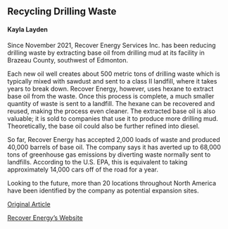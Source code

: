 ## Recycling Drilling Waste
#### Kayla Layden

<!-- <center>![](stories/sec_1.png)</center> -->
<!-- <br> -->
Since November 2021, Recover Energy Services Inc. has been reducing drilling waste by extracting base oil from drilling mud at its facility in Brazeau County, southwest of Edmonton.

Each new oil well creates about 500 metric tons of drilling waste which is typically mixed with sawdust and sent to a class II landfill, where it takes years to break down. Recover Energy, however, uses hexane to extract base oil from the waste. Once this process is complete, a much smaller quantity of waste is sent to a landfill. The hexane can be recovered and reused, making the process even cleaner. The extracted base oil is also valuable; it is sold to companies that use it to produce more drilling mud. Theoretically, the base oil could also be further refined into diesel.

So far, Recover Energy has accepted 2,000 loads of waste and produced 40,000 barrels of base oil. The company says it has averted up to 68,000 tons of greenhouse gas emissions by diverting waste normally sent to landfills. According to the U.S. EPA, this is equivalent to taking approximately 14,000 cars off of the road for a year. 

Looking to the future, more than 20 locations throughout North America have been identified by the company as potential expansion sites.

[Original Article](https://www.cbc.ca/news/canada/edmonton/how-this-facility-in-central-alberta-is-giving-new-life-to-oil-waste-1.6759872)

[Recover Energy's Website](https://www.recover-energy.com/)
